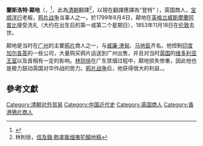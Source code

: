 '''蘭斯洛特·颠地'''（{{lang|en|Lancelot Dent}}，{{bd|1799年||1853年|11月18日|catIdx=Dent, Lancelot}}<ref>{{cite ODNB|id=61645|title=Dent, Lancelot(1799–1853)}}</ref>，此為[[清朝|清朝]]翻譯<ref>林則徐，[[:s:信及錄#飭拿販烟夷犯顛地稿_己亥二月初八日行|信及錄·飭拿販烟夷犯顛地稿]]</ref>，以現在翻譯應譯為"登特"
），英国商人，[[宝顺洋行|宝顺洋行]]老板，[[鸦片战争|鸦片战争]]当事人之一。於1799年8月4日，颠地在[[英格兰|英格兰]][[威斯摩蘭阿普比|威斯摩蘭阿普比]]接受洗礼（大约在出生后的第一或第二个星期日），1853年11月18日在[[伦敦|伦敦]]去世。

颠地是当时在[[广州|广州]]的主要[[鸦片|鸦片]]商人之一，与[[威廉·渣甸|威廉·渣甸]]、[[马地臣|马地臣]]齐名。他控制[[印度|印度]][[加尔各答|加尔各答]]的一些公司，大量购买鸦片运送到广州出售，并且对当时[[英国|英国]]的[[维多利亚一世|维多利亚王室]]以及首相有一定的影响。[[林则徐|林则徐]]在广东禁烟过程中，颠地损失惨重，因此他也是极力鼓动英国对华作战的势力。[[鸦片战争|鸦片战争]]后，他获得很大的利益，{{fact|[[上海|上海]]港及周围100[[里|里]]范围内的土地几乎完全归他所有|time=2009-03-04}}。

==參考文獻==
{{reflist}}

{{清朝对外贸易}}
[[Category:清朝对外贸易|Category:清朝对外贸易]]
{{DEFAULTSORT:Dent, Lancelot}}
[[Category:中国近代史|Category:中国近代史]]
[[Category:英国商人|Category:英国商人]]
[[Category:香港鴉片商人|Category:香港鴉片商人]]
